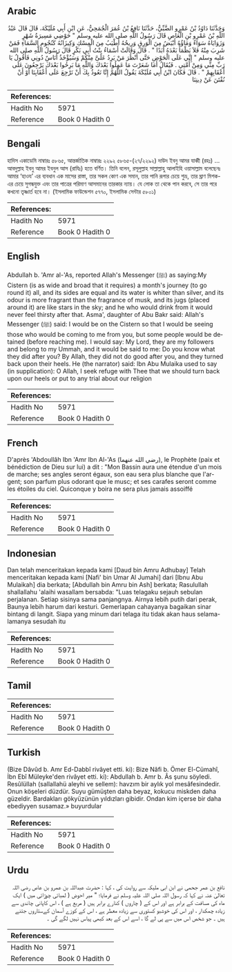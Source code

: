 ## Arabic


<div dir="rtl" lang="ar" style={{fontSize:'larger',backgroundColor:'#f8f9fa',padding:20}}>
وَحَدَّثَنَا دَاوُدُ بْنُ عَمْرٍو الضَّبِّيُّ، حَدَّثَنَا نَافِعُ بْنُ عُمَرَ الْجُمَحِيُّ، عَنِ ابْنِ أَبِي مُلَيْكَةَ، قَالَ قَالَ عَبْدُ اللَّهِ بْنُ عَمْرِو بْنِ الْعَاصِ قَالَ رَسُولُ اللَّهِ صلى الله عليه وسلم ‏"‏ حَوْضِي مَسِيرَةُ شَهْرٍ وَزَوَايَاهُ سَوَاءٌ وَمَاؤُهُ أَبْيَضُ مِنَ الْوَرِقِ وَرِيحُهُ أَطْيَبُ مِنَ الْمِسْكِ وَكِيزَانُهُ كَنُجُومِ السَّمَاءِ فَمَنْ شَرِبَ مِنْهُ فَلاَ يَظْمَأُ بَعْدَهُ أَبَدًا ‏"‏ ‏.‏ قَالَ وَقَالَتْ أَسْمَاءُ بِنْتُ أَبِي بَكْرٍ قَالَ رَسُولُ اللَّهِ صلى الله عليه وسلم ‏"‏ إِنِّي عَلَى الْحَوْضِ حَتَّى أَنْظُرَ مَنْ يَرِدُ عَلَىَّ مِنْكُمْ وَسَيُؤْخَذُ أُنَاسٌ دُونِي فَأَقُولُ يَا رَبِّ مِنِّي وَمِنْ أُمَّتِي ‏.‏ فَيُقَالُ أَمَا شَعَرْتَ مَا عَمِلُوا بَعْدَكَ وَاللَّهِ مَا بَرِحُوا بَعْدَكَ يَرْجِعُونَ عَلَى أَعْقَابِهِمْ ‏"‏ ‏.‏ قَالَ فَكَانَ ابْنُ أَبِي مُلَيْكَةَ يَقُولُ اللَّهُمَّ إِنَّا نَعُوذُ بِكَ أَنْ نَرْجِعَ عَلَى أَعْقَابِنَا أَوْ أَنْ نُفْتَنَ عَنْ دِينِنَا
</div>
<div style={{backgroundColor:'#f8f9fa',padding:20, marginBottom: 10}}><table> <thead> <tr> <th>References:</th> <th></th> </tr> </thead> <tbody><tr><td>Hadith No</td><td>5971</td></tr><tr><td>Reference</td><td>Book 0 Hadith 0</td></tr></tbody></table></div>

## Bengali


<div dir="ltr" lang="bn" style={{fontSize:'larger',backgroundColor:'#f8f9fa',padding:20}}>
হাদিস একাডেমি নাম্বারঃ ৫৮৬৫, আন্তর্জাতিক নাম্বারঃ ২২৯২ ৫৮৬৫-(২৭/২২৯২) দাউদ ইবনু আমর যাব্বী (রহঃ) ... আবদুল্লাহ ইবনু আমর ইবনুল আস (রাযিঃ) হতে বর্ণিত। তিনি বলেন, রসূলুল্লাহ সাল্লাল্লাহু আলাইহি ওয়াসাল্লাম বলেছেনঃ আমার ‘হাওয’ এর ব্যবধান এক মাসের রাস্তা, তার সকল কোণ এক সমান, তার পানি রূপার চেয়ে শুভ্র, তার ঘ্রাণ মিশক-এর চেয়ে সুগন্ধযুক্ত এবং তার পাত্রের পরিমাণ আসমানের তারকার ন্যায়। যে লোক তা থেকে পান করবে, সে তার পরে কখনো তৃষ্ণার্ত হবে না। (ইসলামিক ফাউন্ডেশন ৫৭৭০, ইসলামিক সেন্টার ৫৮০১)
</div>
<div style={{backgroundColor:'#f8f9fa',padding:20, marginBottom: 10}}><table> <thead> <tr> <th>References:</th> <th></th> </tr> </thead> <tbody><tr><td>Hadith No</td><td>5971</td></tr><tr><td>Reference</td><td>Book 0 Hadith 0</td></tr></tbody></table></div>

## English


<div dir="ltr" lang="en" style={{fontSize:'larger',backgroundColor:'#f8f9fa',padding:20}}>
Abdullah b. 'Amr al-'As, reported Allah's Messenger (ﷺ) as saying:My Cistern (is as wide and broad that it requires) a month's journey (to go round it) all, and its sides are equal and its water is whiter than silver, and its odour is more fragrant than the fragrance of musk, and its jugs (placed around it) are like stars in the sky; and he who would drink from it would never feel thirsty after that. Asma', daughter of Abu Bakr said: Allah's Messenger (ﷺ) said: I would be on the Cistern so that I would be seeing those who would be coming to me from you, but some people would be detained (before reaching me). I would say: My Lord, they are my followers and belong to my Ummah, and it would be said to me: Do you know what they did after you? By Allah, they did not do good after you, and they turned back upon their heels. He (the narrator) said: lbn Abu Mulaika used to say (in supplication): O Allah, I seek refuge with Thee that we should turn back upon our heels or put to any trial about our religion
</div>
<div style={{backgroundColor:'#f8f9fa',padding:20, marginBottom: 10}}><table> <thead> <tr> <th>References:</th> <th></th> </tr> </thead> <tbody><tr><td>Hadith No</td><td>5971</td></tr><tr><td>Reference</td><td>Book 0 Hadith 0</td></tr></tbody></table></div>

## French


<div dir="ltr" lang="fr" style={{fontSize:'larger',backgroundColor:'#f8f9fa',padding:20}}>
D'après 'Abdoullâh Ibn 'Amr Ibn Al-'As (رضي الله عنهما), le Prophète (paix et bénédiction de Dieu sur lui) a dit : "Mon Bassin aura une étendue d'un mois de marche; ses angles seront égaux, son eau sera plus blanche que l'argent; son parfum plus odorant que le musc; et ses carafes seront comme les étoiles du ciel. Quiconque y boira ne sera plus jamais assoiffé
</div>
<div style={{backgroundColor:'#f8f9fa',padding:20, marginBottom: 10}}><table> <thead> <tr> <th>References:</th> <th></th> </tr> </thead> <tbody><tr><td>Hadith No</td><td>5971</td></tr><tr><td>Reference</td><td>Book 0 Hadith 0</td></tr></tbody></table></div>

## Indonesian


<div dir="ltr" lang="id" style={{fontSize:'larger',backgroundColor:'#f8f9fa',padding:20}}>
Dan telah menceritakan kepada kami [Daud bin Amru Adhubay] Telah menceritakan kepada kami [Nafi' bin Umar Al Jumahi] dari [Ibnu Abu Mulaikah] dia berkata; [Abdullah bin Amru bin Ash] berkata; Rasulullah shallallahu 'alaihi wasallam bersabda: "Luas telagaku sejauh sebulan perjalanan. Setiap sisinya sama panjangnya. Airnya lebih putih dari perak, Baunya lebih harum dari kesturi. Gemerlapan cahayanya bagaikan sinar bintang di langit. Siapa yang minum dari telaga itu tidak akan haus selama-lamanya sesudah itu
</div>
<div style={{backgroundColor:'#f8f9fa',padding:20, marginBottom: 10}}><table> <thead> <tr> <th>References:</th> <th></th> </tr> </thead> <tbody><tr><td>Hadith No</td><td>5971</td></tr><tr><td>Reference</td><td>Book 0 Hadith 0</td></tr></tbody></table></div>

## Tamil


<div dir="ltr" lang="ta" style={{fontSize:'larger',backgroundColor:'#f8f9fa',padding:20}}>

</div>
<div style={{backgroundColor:'#f8f9fa',padding:20, marginBottom: 10}}><table> <thead> <tr> <th>References:</th> <th></th> </tr> </thead> <tbody><tr><td>Hadith No</td><td>5971</td></tr><tr><td>Reference</td><td>Book 0 Hadith 0</td></tr></tbody></table></div>

## Turkish


<div dir="ltr" lang="tr" style={{fontSize:'larger',backgroundColor:'#f8f9fa',padding:20}}>
(Bize Dâvûd b. Amr Ed-Dabbî rivâyet etti. ki): Bize Nâfi b. Ömer El-Cümahî, İbn Ebî Müleyke'den rivâyet etti. ki): Abdullah b. Amr b. Âs şunu söyledi. Resûlüllah (sallallahü aleyhi ve sellem): havzım bir aylık yol mesâfesindedir. Onun köşeleri düzdür. Suyu gümüşten daha beyaz, kokucu miskden daha güzeldir. Bardakları gökyüzünün yıldızları gibidir. Ondan kim içerse bir daha ebediyyen susamaz.» buyurdular
</div>
<div style={{backgroundColor:'#f8f9fa',padding:20, marginBottom: 10}}><table> <thead> <tr> <th>References:</th> <th></th> </tr> </thead> <tbody><tr><td>Hadith No</td><td>5971</td></tr><tr><td>Reference</td><td>Book 0 Hadith 0</td></tr></tbody></table></div>

## Urdu


<div dir="rtl" lang="ur" style={{fontSize:'larger',backgroundColor:'#f8f9fa',padding:20}}>
نافع بن عمر جحمی نے ابن ابی ملیکہ سے روایت کی ، کہا : حضرت عبداللہ بن عمرو بن عاص رضی اللہ تعالیٰ عنہ نے کہا کہ رسول اللہ صلی اللہ علیہ وسلم نے فرمایا؛ " میر احوض ( لمبائی چوڑائی میں ) ایک ماہ کی مسافت کے برابر ہے اور اس کے ( چاروں ) کنارے برابر ہیں ( مربع ہے ) ، اس کاپانی چاندی سے زیادہ چمکدار ، اور اس کی خوشبو کستوری سے زیادہ معطر ہے ، اس کے کوزے آسمان کےستاروں جتنے ہیں ۔ جو شخص اس میں سے پی لے گا ، اسے اس کے بعد کبھی پیاس نہیں لگے گی ۔
</div>
<div style={{backgroundColor:'#f8f9fa',padding:20, marginBottom: 10}}><table> <thead> <tr> <th>References:</th> <th></th> </tr> </thead> <tbody><tr><td>Hadith No</td><td>5971</td></tr><tr><td>Reference</td><td>Book 0 Hadith 0</td></tr></tbody></table></div>